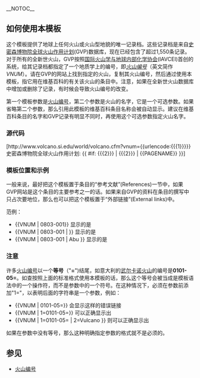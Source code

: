 <includeonly><!-- 在這裡加入模板的保護標識 --></includeonly><noinclude>{{Documentation subpage}}</noinclude>
<!-- 在本行下編輯模板說明 -->

__NOTOC__
==如何使用本模板==

这个模板提供了地球上任何火山或火山型地貌的唯一记录档。这些记录档是来自[http://www.volcano.si.edu/ 史密森博物院全球火山作用计划](GVP)数据库，现在已经包含了超过1,550条记录。对于所有的全新世火山，GVP按照[http://www.iavcei.org 国际火山学与地球内部化学协会](IAVCEI)首创的系统，给其记录档都指定了一个地质学上的编号，即''[[火山编号]]''（英文简作''VNUM''）。请在GVP的网站上找到指定的火山，复制其火山编号，然后通过使用本模板，指它用在维基百科的有关该火山的条目中。注意，如果在全新世火山数据库中增加或删除了记录，有时候会导致火山编号的改变。

第一个模板参数是[[火山编号]]，第二个参数是火山的名字，它是一个可选参数。如果省略第二个参数，那么引用此模板的维基百科条目名称会被自动显示。建议在维基百科条目的名字和GVP记录有明显不同时，再使用这个可选参数指定火山名字。

===源代码===
<nowiki>[http://www.volcano.si.edu/world/volcano.cfm?vnum={{urlencode:{{{1}}}}} 史密森博物院全球火山作用计划: {{ #if: {{{2}}} | {{{2}}} | {{PAGENAME}} }}]</nowiki>

===模板位置和示例===

一般来说，最好把这个模板置于条目的“参考文献”(References)一节中，如果GVP网站是这个条目的主要参考之一的话。如果来自GVP的资料在条目的撰写中只占次要地位，那么也可以把这个模板置于“外部链接”(External links)中。

范例：

* <nowiki>{{VNUM | 0803-001}}</nowiki> 显示的是 &nbsp; {{VNUM | 0803-001}}
* <nowiki>{{VNUM | 0803-001 | }}</nowiki> 显示的是 &nbsp; {{VNUM | 0803-001 | }}
* <nowiki>{{VNUM | 0803-001 | Abu }}</nowiki> 显示的是 &nbsp; {{VNUM | 0803-001 | Abu}}

===注意===

许多[[火山编号]]以一个'''等号'''（"'''='''")结尾，如意大利的[[武尔卡诺火山]]的编号是'''0101-05='''。如查按照上面的标准格式使用本模板的话，那么这个等号会被当成是模板语法中的一个操作符，而不是参数中的一个符号。在这种情况下，必须在参数前添加"1="，以表明后面的字符串是一个参数，例如：

* <nowiki>{{VNUM | 0101-05=}}</nowiki> 会显示这样的错误链接 &nbsp; {{VNUM | 0101-05=}}
* <nowiki>{{VNUM | 1=0101-05=}}</nowiki> 可以正确显示出 {{VNUM | 1=0101-05=}}
* <nowiki>{{VNUM | 1=0101-05= | 2=Vulcano }}</nowiki> 则可以正确显示出 {{VNUM | 1=0101-05= | 2=Vulcano}}

如果在参数中没有等号，那么这种明确指定参数的格式就不是必须的。

==参见==
*[[火山编号]]

<includeonly>
<!-- 本行下加入模板的分類 -->
</includeonly>